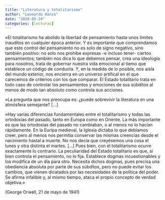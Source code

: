 ```yaml
---
title: "Literatura y totalitarismo"
author: "Leonardo Hansa"
date: "2020-05-24"
categories: [lecturas]
---
```


«El totalitarismo ha abolido la libertad de pensamiento hasta unos límites inauditos en cualquier época anterior. Y es importante que comprendamos que este control del pensamiento no es solo de signo negativo, sino también positivo: no solo nos prohíbe expresas -e incluso tener- ciertos pensamientos; también nos dica lo que debemos pensar, crea una ideología para nosotros, trata de gobernar nuestra vida emocional al tiemo que establece un código de conducta. Y, en la medida de lo posible, nos aísla del mundo exterior, nos encierra en un universo artifical en el que carecemos de criterios con los que comparar. El Estado totalitario trata en todo caso de controlar los pensamientos y emociones de sus súbditos al menos de modo tan absoluto como controla sus acciones. 

»La pregunta que nos preocupa es: ¿puede sobrevivir la literatura en una atmósfera semejante? [...]

»Hay varias diferencias fundamentales entre el totalitarismo y todas las ortodoxias del pasado, tanto en Europa como en Oriente. La más importante es que las ortodoxias del pasado no cambiaban, o al menos no lo hacían rápidamente. En la Euripa medieval, la Iglesia dictaba lo que debíamos creer, pero al menos nos permitía conservar las mismas creencias desde el nacimiento hastal a muerte. No nos decía que creyésemos una cosa el lunes y otra distinta el martes. [...] Pues bien, con el totalitarismo ocurre exactamente lo contrario. La peculiaridad del Estado totalitario es que, si bien controla el pensamiento, no lo fija. Establece dogmas incuestionables y los modifica de un día para otro. Necesita dichos dogmas, pues precisa una obediencia absoluta por parte de sus súbditos, pero no puede evitar los cambios, que vienen dicatados por las necesidades de la política del poder. Se afirma infalible y, al mismo tiempo, ataca el propio concepto de verdad objetiva.»

(George Orwell, 21 de mayo de 1941)

